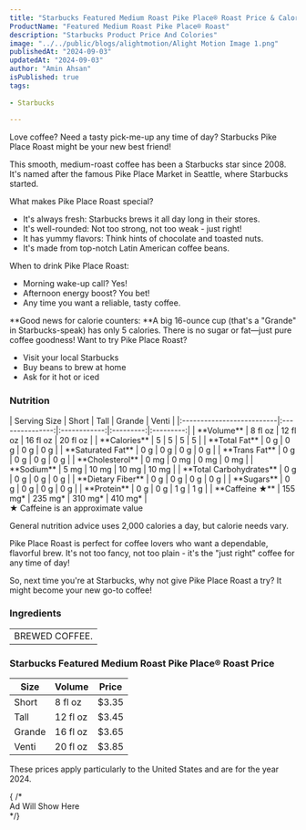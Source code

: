 ```yaml
---
title: "Starbucks Featured Medium Roast Pike Place® Roast Price & Calories"
ProductName: "Featured Medium Roast Pike Place® Roast" 
description: "Starbucks Product Price And Colories"
image: "../../public/blogs/alightmotion/Alight Motion Image 1.png"
publishedAt: "2024-09-03"
updatedAt: "2024-09-03"
author: "Amin Ahsan"
isPublished: true
tags:
 
- Starbucks
      
---
```

 
Love coffee? Need a tasty pick-me-up any time of day? Starbucks Pike Place Roast might be your new best friend!

This smooth, medium-roast coffee has been a Starbucks star since 2008. It's named after the famous Pike Place Market in Seattle, where Starbucks started.

What makes Pike Place Roast special?
- It's always fresh: Starbucks brews it all day long in their stores.
- It's well-rounded: Not too strong, not too weak - just right!
- It has yummy flavors: Think hints of chocolate and toasted nuts.
- It's made from top-notch Latin American coffee beans.

When to drink Pike Place Roast:
- Morning wake-up call? Yes!
- Afternoon energy boost? You bet!
- Any time you want a reliable, tasty coffee.

**Good news for calorie counters: **A big 16-ounce cup (that's a "Grande" in Starbucks-speak) has only 5 calories. There is no sugar or fat—just pure coffee goodness!
Want to try Pike Place Roast?
- Visit your local Starbucks
- Buy beans to brew at home
- Ask for it hot or iced

### Nutrition

<div className="table-container">
| Serving Size              | Short           | Tall         | Grande    | Venti     |
|:--------------------------|:---------------:|:------------:|:---------:|:---------:|
| **Volume**                | 8 fl oz         | 12 fl oz     | 16 fl oz  | 20 fl oz  |
| **Calories**              | 5               | 5            | 5         | 5         |
| **Total Fat**             | 0 g             | 0 g          | 0 g       | 0 g       |
| **Saturated Fat**         | 0 g             | 0 g          | 0 g       | 0 g       |
| **Trans Fat**             | 0 g             | 0 g          | 0 g       | 0 g       |
| **Cholesterol**           | 0 mg            | 0 mg         | 0 mg      | 0 mg      |
| **Sodium**                | 5 mg            | 10 mg        | 10 mg     | 10 mg     | 
| **Total Carbohydrates**   | 0 g             | 0 g          | 0 g       | 0 g       |
| **Dietary Fiber**         | 0 g             | 0 g          | 0 g       | 0 g       |
| **Sugars**                | 0 g             | 0 g          | 0 g       | 0 g       |
| **Protein**               | 0 g             | 0 g          | 1 g       | 1 g       |
| **Caffeine ★**            | 155 mg*         | 235 mg*      | 310 mg*   | 410 mg*   |
</div>
★ Caffeine is an approximate value

General nutrition advice uses 2,000 calories a day, but calorie needs vary.

Pike Place Roast is perfect for coffee lovers who want a dependable, flavorful brew. It's not too fancy, not too plain - it's the "just right" coffee for any time of day!

So, next time you're at Starbucks, why not give Pike Place Roast a try? It might become your new go-to coffee!


### Ingredients
|                     |
|:--------------------|
| BREWED COFFEE.      |




<style jsx>{`
  .table-container {
    overflow-x: auto;
    position: relative;
  }
  .table-container table {
    border-collapse: collapse;
    width: 30%;
  }
  .table-container th,
  .table-container td {
    border: 1px solid #ddd;
    padding: 2px;
    min-width: 30px;
    font-size: 11px;
  }
  .table-container th:first-child,
  .table-container td:first-child {
    position: sticky;
    left: 0;
    background-color: white;
    z-index: 1;
  }
  @media (max-width: 768px) {
    .table-container th:not(:first-child),
    .table-container td:not(:first-child) {
      min-width: 50px;
    }
  }
`}</style>


<style jsx>{`
  @media (min-width: 768px) {
    .responsive-grid {
      display: grid;
      grid-template-columns: 1fr 1fr;
    }
  }
`}</style>

<div
  style={{
    backgroundColor: "#cee3de",
    borderLeft: "3px solid #0c7556",
    padding: "20px",
    paddingTop: "13px",
    display: "grid",
    height: "fit-content",
  }} 
  className="responsive-grid"
>
  <div>
    <h3>Starbucks Featured Medium Roast Pike Place® Roast Price</h3>
    <table
      style={{
        backgroundColor: "white",
        width: "100%",
        padding: "20px",
        borderCollapse: "collapse",
        borderRadius: "13px",
      }}
    >
      <thead>
        <tr>
          <th style={{ padding: "8px 24px", textAlign: "left" }}>Size</th>
          <th style={{ padding: "8px 24px", textAlign: "left" }}>Volume</th>
          <th style={{ padding: "8px 24px", textAlign: "left" }}>Price</th>
        </tr>
      </thead>
      <tbody>
        <tr>
          <td style={{ padding: "8px 24px", textAlign: "left" }}>Short</td>
          <td style={{ padding: "8px 24px", textAlign: "left" }}>8 fl oz</td>
          <td style={{ padding: "8px 24px", textAlign: "left" }}>$3.35</td>
        </tr>
        <tr>
          <td style={{ padding: "8px 24px", textAlign: "left" }}>Tall</td>
          <td style={{ padding: "8px 24px", textAlign: "left" }}>12 fl oz</td>
          <td style={{ padding: "8px 24px", textAlign: "left" }}>$3.45</td>
        </tr>
        <tr>
          <td style={{ padding: "8px 24px", textAlign: "left" }}>Grande</td>
          <td style={{ padding: "8px 24px", textAlign: "left" }}>16 fl oz</td>
          <td style={{ padding: "8px 24px", textAlign: "left" }}>$3.65</td>
        </tr>
        <tr>
          <td style={{ padding: "8px 24px", textAlign: "left" }}>Venti</td>
          <td style={{ padding: "8px 24px", textAlign: "left" }}>20 fl oz</td>
          <td style={{ padding: "8px 24px", textAlign: "left" }}>$3.85</td>
        </tr>
      </tbody>
    </table>
    <p>
      These prices apply particularly to the United States and are for the year
      2024.
    </p>
  </div>
  {  /* <div>Ad Will Show Here</div> */}
  <div></div>
</div>
